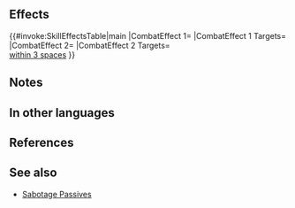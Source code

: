 {{Captain Skill
|name=Fault
|effect=Captain deals damage = X during combat and allies within 3 spaces of captain deal damage = 50% of X during combat (X = highest total penalties among target and foes within 2 spaces of target; excluding area-of-effect Specials).
|statModifiers=
|properties=
}}
==Effects==
{{#invoke:SkillEffectsTable|main
|CombatEffect 1={{Eft|Damage boost|highest total {{SEt|Penalties}}<br>on {{Tgt|Target Foe}} '''&''' {{Tgt|Foes}}<br>[[within 2 spaces]] of {{Tgt|Target Foe}}}}
|CombatEffect 1 Targets={{Tgt|Captain}}
|CombatEffect 2={{Eft|Damage boost|50% of highest total {{SEt|Penalties}}<br>on {{Tgt|Target Foe}} '''&''' {{Tgt|Foes}}<br>[[within 2 spaces]] of {{Tgt|Target Foe}}}}
|CombatEffect 2 Targets={{Tgt|Allies}}<br>[[within 3 spaces]]
}}

==Notes==
{{DamageBoost}}
{{EffectfromPenalties|damage boost|multiTarget=1|target=target or foes within 2 spaces of target}}
{{AlliesCombatEffect|effect=damage boost}}
==In other languages==
{{OtherLanguages
|japanese=寸鉄殺人
|german=Kritischer Punkt
|spanishEU=Carencia
|spanishLA=Carencia
|french=Lacune
|italian=Fallo
|chineseTW=寸鐵殺人
|portuguese=Rigorosidade
}}
==References==
<references/>
==See also==
{{See also skills|cond=(Description LIKE '%between target and foes within _ spaces of target%' OR Description LIKE '%foe within _ spaces of target, including target%' OR Description LIKE '%deals damage%total%penalties on foe%') AND Description NOT LIKE '%Sabotage%' AND Exclusive='1'}}
* [[Sabotage Passives]]
{{Captain Skills Navbox}}